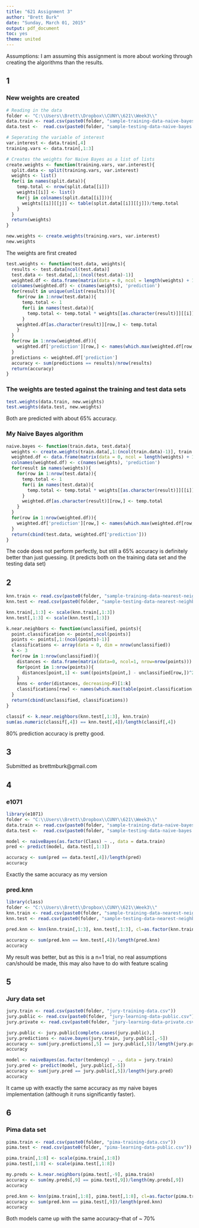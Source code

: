 ```yaml
---
title: "621 Assignment 3"
author: "Brett Burk"
date: "Sunday, March 01, 2015"
output: pdf_document
toc: yes
theme: united
---
```


\pagebreak

Assumptions: I am assuming this assignment is more about working through creating the algorithms than the results. \newline

## 1

### New weights are created

```r
# Reading in the data
folder <- "C:\\Users\\Brett\\Dropbox\\CUNY\\621\\Week3\\"
data.train <- read.csv(paste0(folder, "sample-training-data-naive-bayes.csv"))
data.test <-  read.csv(paste0(folder, "sample-testing-data-naive-bayes.csv"))

# Seperating the variable of interest
var.interest <- data.train[,4]
training.vars <- data.train[,1:3]

# Creates the weights for Naive Bayes as a list of lists
create.weights <- function(training.vars, var.interest){
  split.data <- split(training.vars, var.interest)
  weights <- list()
  for(i in names(split.data)){
    temp.total <- nrow(split.data[[i]])
    weights[[i]] <- list()
    for(j in colnames(split.data[[i]])){
      weights[[i]][[j]] <- table(split.data[[i]][[j]])/temp.total
    }
  }
  return(weights)
}

new.weights <- create.weights(training.vars, var.interest)
new.weights
```
The weights are first created
```r
test.weights <- function(test.data, weights){
  results <- test.data[ncol(test.data)]
  test.data <- test.data[,1:(ncol(test.data)-1)]
  weighted.df <- data.frame(matrix(data = 0, ncol = length(weights) + 1, nrow = nrow(test.data)))
  colnames(weighted.df) <- c(names(weights), 'prediction')
  for(result in unique(unlist(results))){
    for(row in 1:nrow(test.data)){
      temp.total <- 1
      for(i in names(test.data)){
        temp.total <- temp.total * weights[[as.character(result)]][[i]][test.data[i][row,]]
      }
    weighted.df[as.character(result)][row,] <- temp.total
    }
  }
  for(row in 1:nrow(weighted.df)){
    weighted.df['prediction'][row,] <- names(which.max(weighted.df[row,1:(ncol(weighted.df)-1)]))
  }
  predictions <- weighted.df['prediction']
  accuracy <- sum(predictions == results)/nrow(results)
  return(accuracy)
}
```

### The weights are tested against the training and test data sets

```r
test.weights(data.train, new.weights)
test.weights(data.test, new.weights)
```
Both are predicted with about 65% accuracy.

### My Naive Bayes algorithm

```r
naive.bayes <- function(train.data, test.data){
  weights <- create.weights(train.data[,1:(ncol(train.data)-1)], train.data[ncol(train.data)])
  weighted.df <- data.frame(matrix(data = 0, ncol = length(weights) + 1, nrow = nrow(test.data)))
  colnames(weighted.df) <- c(names(weights), 'prediction')
  for(result in names(weights)){
    for(row in 1:nrow(test.data)){
      temp.total <- 1
      for(i in names(test.data)){
        temp.total <- temp.total * weights[[as.character(result)]][[i]][test.data[i][row,]]
      }
      weighted.df[as.character(result)][row,] <- temp.total
    }
  }
  for(row in 1:nrow(weighted.df)){
    weighted.df['prediction'][row,] <- names(which.max(weighted.df[row,1:(ncol(weighted.df)-1)]))
  }
  return(cbind(test.data, weighted.df['prediction']))
}
```
The code does not perform perfectly, but still a 65% accuracy is definitely better than just guessing. (it predicts both on the training data set and the testing data set)
\pagebreak

## 2

```r
knn.train <- read.csv(paste0(folder, "sample-training-data-nearest-neighbor.csv"))
knn.test <- read.csv(paste0(folder, "sample-testing-data-nearest-neighbor.csv"))

knn.train[,1:3] <- scale(knn.train[,1:3])
knn.test[,1:3] <- scale(knn.test[,1:3])

k.near.neighbors <- function(unclassified, points){
  point.classification <- points[,ncol(points)]
  points <- points[,1:(ncol(points)-1)]
  classifications <- array(data = 0, dim = nrow(unclassified))
  k <- 3
  for(row in 1:nrow(unclassified)){
    distances <- data.frame(matrix(data=0, ncol=1, nrow=nrow(points)))
    for(point in 1:nrow(points)){
      distances[point,1] <- sum((points[point,] - unclassified[row,])^2)
    }
    knns <- order(distances, decreasing=F)[1:k]
    classifications[row] <- names(which.max(table(point.classification[knns])))
  }
  return(cbind(unclassified, classifications))
}

classif <- k.near.neighbors(knn.test[,1:3], knn.train)
sum(as.numeric(classif[,4]) == knn.test[,4])/length(classif[,4])
```
80% prediction accuracy is pretty good.
\pagebreak

## 3 

Submitted as brettmburk@gmail.com
\pagebreak

## 4

### e1071

```r
library(e1071)
folder <- "C:\\Users\\Brett\\Dropbox\\CUNY\\621\\Week3\\"
data.train <- read.csv(paste0(folder, "sample-training-data-naive-bayes.csv"))
data.test <-  read.csv(paste0(folder, "sample-testing-data-naive-bayes.csv"))

model <- naiveBayes(as.factor(Class) ~ ., data = data.train)
pred <- predict(model, data.test[,1:3])

accuracy <- sum(pred == data.test[,4])/length(pred)
accuracy
```
Exactly the same accuracy as my version

### pred.knn

```r
library(class)
folder <- "C:\\Users\\Brett\\Dropbox\\CUNY\\621\\Week3\\"
knn.train <- read.csv(paste0(folder, "sample-training-data-nearest-neighbor.csv"))
knn.test <- read.csv(paste0(folder, "sample-testing-data-nearest-neighbor.csv"))

pred.knn <- knn(knn.train[,1:3], knn.test[,1:3], cl=as.factor(knn.train[,4]), k=3)

accuracy <- sum(pred.knn == knn.test[,4])/length(pred.knn)
accuracy
```
My result was better, but as this is a n=1 trial, no real assumptions can/should be made, this may also have to do with feature scaling
\pagebreak

## 5

### Jury data set

```r
jury.train <- read.csv(paste0(folder, "jury-training-data.csv"))
jury.public <- read.csv(paste0(folder, "jury-learning-data-public.csv"))
jury.private <- read.csv(paste0(folder, "jury-learning-data-private.csv"))

jury.public <- jury.public[complete.cases(jury.public),]
jury.predictions <- naive.bayes(jury.train, jury.public[,-5])
accuracy <- sum(jury.predictions[,5] == jury.public[,5])/length(jury.predictions[,5])
accuracy

model <- naiveBayes(as.factor(tendency) ~ ., data = jury.train)
jury.pred <- predict(model, jury.public[,-5])
accuracy <- sum(jury.pred == jury.public[,5])/length(jury.pred)
accuracy
```
It came up with exactly the same accuracy as my naive bayes implementation (although it runs significantly faster). \pagebreak

## 6

### Pima data set

```r
pima.train <- read.csv(paste0(folder, "pima-training-data.csv"))
pima.test <- read.csv(paste0(folder, "pima-learning-data-public.csv"))

pima.train[,1:8] <- scale(pima.train[,1:8])
pima.test[,1:8] <- scale(pima.test[,1:8])

my.preds <- k.near.neighbors(pima.test[,-9], pima.train)
accuracy <- sum(my.preds[,9] == pima.test[,9])/length(my.preds[,9])
accuracy

pred.knn <- knn(pima.train[,1:8], pima.test[,1:8], cl=as.factor(pima.train[,9]), k=3)
accuracy <- sum(pred.knn == pima.test[,9])/length(pred.knn)
accuracy
```
Both models came up with the same accuracy--that of ~ 70%